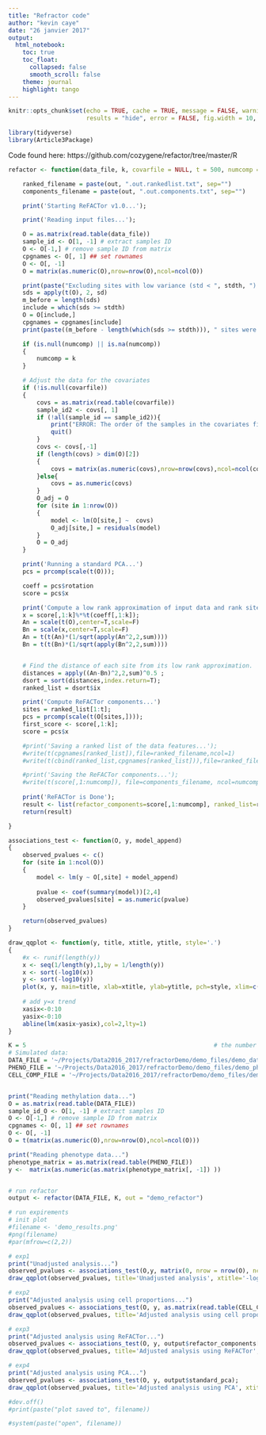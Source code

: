 ```yaml
---
title: "Refractor code"
author: "kevin caye"
date: "26 janvier 2017"
output: 
  html_notebook:
    toc: true
    toc_float:
      collapsed: false
      smooth_scroll: false
    theme: journal
    highlight: tango
---
```




```r
knitr::opts_chunk$set(echo = TRUE, cache = TRUE, message = FALSE, warning = FALSE,
                      results = "hide", error = FALSE, fig.width = 10, fig.width = 10)
```

```r
library(tidyverse)
library(Article3Package)
```

Code found here: https://github.com/cozygene/refactor/tree/master/R

```r

refactor <- function(data_file, k, covarfile = NULL, t = 500, numcomp = NULL, stdth = 0.02, out = "refactor") {

    ranked_filename = paste(out, ".out.rankedlist.txt", sep="")
    components_filename = paste(out, ".out.components.txt", sep="")

    print('Starting ReFACTor v1.0...');

    print('Reading input files...');

    O = as.matrix(read.table(data_file))
    sample_id <- O[1, -1] # extract samples ID
    O <- O[-1,] # remove sample ID from matrix
    cpgnames <- O[, 1] ## set rownames
    O <- O[, -1] 
    O = matrix(as.numeric(O),nrow=nrow(O),ncol=ncol(O))

    print(paste("Excluding sites with low variance (std < ", stdth, ")..."), sep="")
    sds = apply(t(O), 2, sd)
    m_before = length(sds)
    include = which(sds >= stdth)
    O = O[include,]
    cpgnames = cpgnames[include]
    print(paste((m_before - length(which(sds >= stdth))), " sites were excluded due to low variance...", sep=""))

    if (is.null(numcomp) || is.na(numcomp)) 
    {
        numcomp = k
    }

    # Adjust the data for the covariates
    if (!is.null(covarfile))
    {
        covs = as.matrix(read.table(covarfile))
        sample_id2 <- covs[, 1]
        if (!all(sample_id == sample_id2)){
            print("ERROR: The order of the samples in the covariates file must be the same as the order in the data file")
            quit()
        }
        covs <- covs[,-1]
        if (length(covs) > dim(O)[2])
        {
            covs = matrix(as.numeric(covs),nrow=nrow(covs),ncol=ncol(covs))
        }else{
            covs = as.numeric(covs)
        }    
        O_adj = O
        for (site in 1:nrow(O))
        {
            model <- lm(O[site,] ~  covs)
            O_adj[site,] = residuals(model)
        }
        O = O_adj
    }

    print('Running a standard PCA...')
    pcs = prcomp(scale(t(O)));

    coeff = pcs$rotation
    score = pcs$x

    print('Compute a low rank approximation of input data and rank sites...')
    x = score[,1:k]%*%t(coeff[,1:k]);
    An = scale(t(O),center=T,scale=F)
    Bn = scale(x,center=T,scale=F)
    An = t(t(An)*(1/sqrt(apply(An^2,2,sum))))
    Bn = t(t(Bn)*(1/sqrt(apply(Bn^2,2,sum))))


    # Find the distance of each site from its low rank approximation.
    distances = apply((An-Bn)^2,2,sum)^0.5 ;
    dsort = sort(distances,index.return=T);
    ranked_list = dsort$ix

    print('Compute ReFACTor components...')
    sites = ranked_list[1:t];
    pcs = prcomp(scale(t(O[sites,])));
    first_score <- score[,1:k];
    score = pcs$x

    #print('Saving a ranked list of the data features...');
    #write(t(cpgnames[ranked_list]),file=ranked_filename,ncol=1)
    #write(t(cbind(ranked_list,cpgnames[ranked_list])),file=ranked_filename,ncol=2)

    #print('Saving the ReFACTor components...');
    #write(t(score[,1:numcomp]), file=components_filename, ncol=numcomp)
    
    print('ReFACTor is Done');
    result <- list(refactor_components=score[,1:numcomp], ranked_list=ranked_list, standard_pca=first_score) 
    return(result)

}

```

```r
associations_test <- function(O, y, model_append)
{
    observed_pvalues <- c()
    for (site in 1:ncol(O))
    {
        model <- lm(y ~ O[,site] + model_append)
        
        pvalue <- coef(summary(model))[2,4]
        observed_pvalues[site] = as.numeric(pvalue)
    }

    return(observed_pvalues) 
}

draw_qqplot <- function(y, title, xtitle, ytitle, style='.')
{
    #x <- runif(length(y))
    x <- seq(1/length(y),1,by = 1/length(y))
    x <- sort(-log10(x))
    y <- sort(-log10(y)) 
    plot(x, y, main=title, xlab=xtitle, ylab=ytitle, pch=style, xlim=c(0,ceiling(max(x))),  ylim=c(0,ceiling(max(y))))
    
    # add y=x trend
    xasix<-0:10
    yasix<-0:10
    abline(lm(xasix~yasix),col=2,lty=1)
}

K = 5                                                     # the number of assumed cell types
# Simulated data:
DATA_FILE = '~/Projects/Data2016_2017/refractorDemo/demo_files/demo_datafile.txt'             # methylation levels file path
PHENO_FILE = '~/Projects/Data2016_2017/refractorDemo/demo_files/demo_phenotype.txt'           # phenotype file path
CELL_COMP_FILE = '~/Projects/Data2016_2017/refractorDemo/demo_files/demo_cellproportions.txt' # cell composition file path


print("Reading methylation data...")
O = as.matrix(read.table(DATA_FILE))    
sample_id_O <- O[1, -1] # extract samples ID
O <- O[-1,] # remove sample ID from matrix
cpgnames <- O[, 1] ## set rownames
O <- O[, -1] 
O = t(matrix(as.numeric(O),nrow=nrow(O),ncol=ncol(O)))

print("Reading phenotype data...")
phenotype_matrix = as.matrix(read.table(PHENO_FILE))
y <-  matrix(as.numeric(as.matrix(phenotype_matrix[, -1]) ))


# run refactor
output <- refactor(DATA_FILE, K, out = "demo_refactor")

# run expirements
# init plot
#filename <- 'demo_results.png'
#png(filename)
#par(mfrow=c(2,2))

# exp1
print("Unadjusted analysis...")
observed_pvalues <- associations_test(O,y, matrix(0, nrow = nrow(O), ncol = 1))
draw_qqplot(observed_pvalues, title='Unadjusted analysis', xtitle='-log10(expected)', ytitle='-log10(observed)')

# exp2
print("Adjusted analysis using cell proportions...")
observed_pvalues <- associations_test(O, y, as.matrix(read.table(CELL_COMP_FILE)))
draw_qqplot(observed_pvalues, title='Adjusted analysis using cell proportions', xtitle='-log10(expected)', ytitle='-log10(observed)')

# exp3
print("Adjusted analysis using ReFACTor...")
observed_pvalues <- associations_test(O, y, output$refactor_components[,1:K])
draw_qqplot(observed_pvalues, title='Adjusted analysis using ReFACTor', xtitle='-log10(expected)', ytitle='-log10(observed)')

# exp4
print("Adjusted analysis using PCA...")
observed_pvalues <- associations_test(O, y, output$standard_pca);
draw_qqplot(observed_pvalues, title='Adjusted analysis using PCA', xtitle='-log10(expected)', ytitle='-log10(observed)')

#dev.off()
#print(paste("plot saved to", filename))

#system(paste("open", filename))

```

